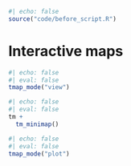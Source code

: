 ```r
#| echo: false
source("code/before_script.R")
```

# Interactive maps {#sec-interactive}

<!-- tm_minimap move here?? -->
<!-- tm_mouse_coordinates() -->

<!-- basemaps? -->

<!-- layer groups? -->

```r
#| echo: false
#| eval: false
tmap_mode("view")
```

```r
#| echo: false
#| eval: false
tm + 
  tm_minimap()
```

<!-- mention/reference inset maps -->

```r
#| echo: false
#| eval: false
tmap_mode("plot")
```
